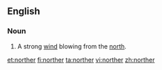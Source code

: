==English==
===Noun===
{{en-noun}}
# A strong [[wind]] blowing from the [[north]].

[[et:norther]]
[[fi:norther]]
[[ta:norther]]
[[vi:norther]]
[[zh:norther]]